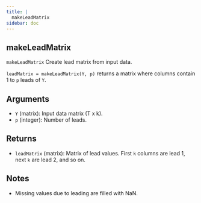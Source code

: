 ```yaml
--- 
title: | 
  makeLeadMatrix
sidebar: doc
---
```


::: {.doc-box}
::: {.callout-warning appearance="simple" icon="false" collapse="true"}    
# makeLeadMatrix


`makeLeadMatrix` Create lead matrix from input data.

`leadMatrix = makeLeadMatrix(Y, p)` returns a matrix where
columns contain 1 to `p` leads of `Y`.

## Arguments
- `Y` (matrix): Input data matrix (T x k).
- `p` (integer): Number of leads.

## Returns
- `leadMatrix` (matrix): Matrix of lead values. First `k`
columns are lead 1, next `k` are lead 2, and so on.

## Notes
- Missing values due to leading are filled with NaN.
:::
:::


    